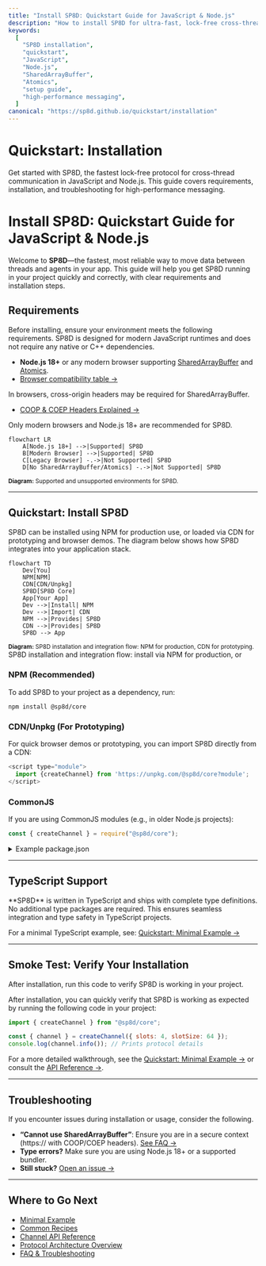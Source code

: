 ```yaml
---
title: "Install SP8D: Quickstart Guide for JavaScript & Node.js"
description: "How to install SP8D for ultra-fast, lock-free cross-thread communication in JavaScript and Node.js. Step-by-step requirements, setup, and troubleshooting for high-performance messaging."
keywords:
  [
    "SP8D installation",
    "quickstart",
    "JavaScript",
    "Node.js",
    "SharedArrayBuffer",
    "Atomics",
    "setup guide",
    "high-performance messaging",
  ]
canonical: "https://sp8d.github.io/quickstart/installation"
---
```



# Quickstart: Installation

Get started with SP8D, the fastest lock-free protocol for cross-thread communication in JavaScript and Node.js. This guide covers requirements, installation, and troubleshooting for high-performance messaging.

# Install SP8D: Quickstart Guide for JavaScript & Node.js

Welcome to **SP8D**—the fastest, most reliable way to move data between threads and agents in your app. This guide will help you get SP8D running in your project quickly and correctly, with clear requirements and installation steps.

## Requirements

Before installing, ensure your environment meets the following requirements. SP8D is designed for modern JavaScript runtimes and does not require any native or C++ dependencies.

- **Node.js 18+** or any modern browser supporting [SharedArrayBuffer](https://developer.mozilla.org/en-US/docs/Web/JavaScript/Reference/Global_Objects/SharedArrayBuffer) and [Atomics](https://developer.mozilla.org/en-US/docs/Web/JavaScript/Reference/Global_Objects/Atomics).
- [Browser compatibility table →](https://caniuse.com/sharedarraybuffer)

<Callout type="warning" title="Cross-origin Headers">
  In browsers, cross-origin headers may be required for SharedArrayBuffer.
</Callout>

- [COOP & COEP Headers Explained →](https://docs.google.com/document/d/1zDlfvfTJ_9e8Jdc8ehuV4zMEu9ySMCiTGMS9y0GU92k/edit?tab=t.0)

<Callout type="info" title="Supported Environments">
  Only modern browsers and Node.js 18+ are recommended for SP8D.
</Callout>

```mermaid
flowchart LR
    A[Node.js 18+] -->|Supported| SP8D
    B[Modern Browser] -->|Supported| SP8D
    C[Legacy Browser] -.->|Not Supported| SP8D
    D[No SharedArrayBuffer/Atomics] -.->|Not Supported| SP8D
```

<sub className="diagram-caption">
  <strong>Diagram:</strong> Supported and unsupported environments for SP8D.
</sub>

---

## Quickstart: Install SP8D

SP8D can be installed using NPM for production use, or loaded via CDN for prototyping and browser demos. The diagram below shows how SP8D integrates into your application stack.

```mermaid
flowchart TD
    Dev[You]
    NPM[NPM]
    CDN[CDN/Unpkg]
    SP8D[SP8D Core]
    App[Your App]
    Dev -->|Install| NPM
    Dev -->|Import| CDN
    NPM -->|Provides| SP8D
    CDN -->|Provides| SP8D
    SP8D --> App
```

<sub className="diagram-caption">
  <strong>Diagram:</strong> SP8D installation and integration flow: NPM for
  production, CDN for prototyping.
</sub>

<Callout type="info" title="Integration Flow">
  SP8D installation and integration flow: install via NPM for production, or
</Callout>

### NPM (Recommended)

To add SP8D to your project as a dependency, run:

```shell copy npm2yarn
npm install @sp8d/core
```

### CDN/Unpkg (For Prototyping)

For quick browser demos or prototyping, you can import SP8D directly from a CDN:

```js copy showLineNumbers
<script type="module">
  import {createChannel} from 'https://unpkg.com/@sp8d/core?module';
</script>
```

### CommonJS

If you are using CommonJS modules (e.g., in older Node.js projects):

```js copy showLineNumbers
const { createChannel } = require("@sp8d/core");
```

<details>
<summary>Example package.json</summary>

```json
{
  "name": "my-sp8d-app",
  "type": "module",
  "dependencies": {
    "@sp8d/core": "^x.y.z"
  }
}
```

</details>

---

## TypeScript Support

<Callout type="tip" title="TypeScript Support">
  **SP8D** is written in TypeScript and ships with complete type definitions. No
  additional type packages are required. This ensures seamless integration and
  type safety in TypeScript projects.
</Callout>

For a minimal TypeScript example, see: [Quickstart: Minimal Example →](/quickstart/minimal-example)

---

## Smoke Test: Verify Your Installation

<Callout type="info" title="Smoke Test">
  After installation, run this code to verify SP8D is working in your project.
</Callout>

After installation, you can quickly verify that SP8D is working as expected by running the following code in your project:

```js copy showLineNumbers
import { createChannel } from "@sp8d/core";

const { channel } = createChannel({ slots: 4, slotSize: 64 });
console.log(channel.info()); // Prints protocol details
```

For a more detailed walkthrough, see the [Quickstart: Minimal Example →](/quickstart/minimal-example) or consult the [API Reference →](/api-reference/channel-api).

---

## Troubleshooting

If you encounter issues during installation or usage, consider the following.

- **“Cannot use SharedArrayBuffer”**: Ensure you are in a secure context (https:// with COOP/COEP headers). [See FAQ →](/guides-and-howtos/faqs)
- **Type errors?** Make sure you are using Node.js 18+ or a supported bundler.
- **Still stuck?** [Open an issue →](https://github.com/sp8d/sp8d-core/issues)

---

## Where to Go Next

- [Minimal Example](/quickstart/minimal-example)
- [Common Recipes](/quickstart/common-recipes)
- [Channel API Reference](/api-reference/channel-api)
- [Protocol Architecture Overview](/protocol-internals/architecture-overview)
- [FAQ & Troubleshooting](/guides-and-howtos/faqs)
